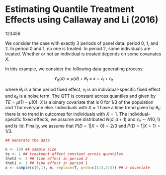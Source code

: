 <head>
 <script type="text/javascript"
            src="http://cdn.mathjax.org/mathjax/latest/MathJax.js?config=TeX-AMS-MML_HTMLorMML">
    </script>
</head>

# Estimating Quantile Treatment Effects using Callaway and Li (2016)

123456

We consider the case with exactly 3 periods of panel data: period 0, 1, and 2.  In period 0 and 1, no one is treated.  In period 2, some individuals are treated.  Whether or not an individual is treated depends on some covariates $X$.

In this example, we consider the following data generating process:

$$  Y_{it}(d) = \mu(d) + \theta_t \times x + v_i + \epsilon_{it} $$

where $\theta_t$ is a time period fixed effect, $v_i$ is an individual-specific fixed effect and $\epsilon_{it}$ is a noise term.  The QTT is constant across quantiles and given by $TE = \mu(1) - \mu(0)$.  $X$ is a binary covariate that is 0 for 1/3 of the population and 1 for everyone else.  Individuals with $X=1$ have a time trend given by $\theta_t$; there is no trend in outcomes for individuals with $X=1$.  The individual-specific fixed effects, we assume are distributed $N(d, d+1)$ and $\epsilon_{it} \sim N(0,1)$ and is iid.  Finally, we assume that $P(D=1|X=0)=2/3$ and $P(D=1|X=1) = 1/3$.

```r
## Generate the data

n <- 100 ## sample size
te <- 1 ## treatment effect constant across quantiles
thet2 <- 2 ## time effect in period 2
thet1 <- 1 ## time effect in period 1 
x <- sample(c(0,1), n, replace=T, prob=c(1/3,2/3)) ## a covariate

```